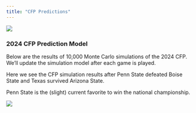 ```yaml
---
title: "CFP Predictions"
---
```


[![](banner.jpg)](https://amzn.to/3OcowMU)

### 2024 CFP Prediction Model

Below are the results of 10,000 Monte Carlo simulations of the 2024 CFP. We'll update the simulation model after each game is played.

Here we see the CFP simulation results after Penn State defeated Boise State and Texas survived Arizona State. 

Penn State is the (slight) current favorite to win the national championship.

![](cfp12_fill_PostTXAS.png)

